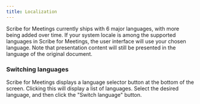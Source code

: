 ```yaml
---
title: Localization
---
```



Scribe for Meetings currently ships with 6 major languages, with more being added over time. If your system locale is among the supported languages in Scribe for Meetings, the user interface will use your chosen language. Note that presentation content will still be presented in the language of the original document.

### Switching languages

Scribe for Meetings displays a language selector button at the bottom of the screen. Clicking this will display a list of languages. Select the desired language, and then click the "Switch language" button.

